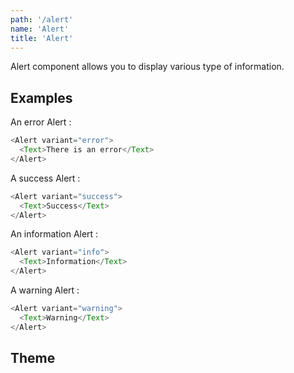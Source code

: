 ```yaml
---
path: '/alert'
name: 'Alert'
title: 'Alert'
---
```


Alert component allows you to display various type of information.

## Examples

An error Alert :

```js
<Alert variant="error">
  <Text>There is an error</Text>
</Alert>
```

A success Alert :

```js
<Alert variant="success">
  <Text>Success</Text>
</Alert>
```

An information Alert :

```js
<Alert variant="info">
  <Text>Information</Text>
</Alert>
```

A warning Alert :

```js
<Alert variant="warning">
  <Text>Warning</Text>
</Alert>
```

## Theme

<Theme name="components.alert" />
